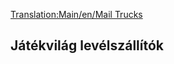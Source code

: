 [[Translation:Main/en/Mail Trucks]]{{en/-}}{{hu/Navbox Közúti járművek}}
{{hu/Közúti járművek|name     = MPS levélszállító
  |img      = MPS_Mail_Truck.png
  |price    = £4,715 ($9,430)
  |speed    = 48 km/h (30 mph)
  |annual   = £421 ($842)
  |designed = 1935
  |life     = 15
  |capacity = 22 csomag [[Main/hu/Levél|levél]]
}}
{{hu/Közúti járművek|name     = Reynard levélszállító
  |img      = Reynard_Mail_Truck.png
  |price    = £5,535 ($11,070)
  |speed    = 88 km/h (55 mph)
  |annual   = £787 ($1,574)
  |designed = 1980
  |life     = 15
  |capacity = 28 csomag [[Main/hu/Levél|levél]]
}}
{{hu/Közúti járművek|name     = Perry levélszállító
  |img      = Perry_Mail_Truck.png
  |price    = £5,945 ($11,890) 
  |speed    = 112 km/h (70 mph)
  |annual   = £1,125 ($2,250)
  |designed = 2018
  |life     = 15
  |capacity = 30 csomag [[Main/hu/Levél|levél]]
}}

==Játékvilág levélszállítók==
{{hu/Közúti járművek|name     = ErőGép levélszállító
  |img      = MightyMover_Mail_Truck.png
  |price    = *£4,715 ($9,430)
  |speed    = 48 km/h ()
  |annual   = £421 ($842)
  |designed = 1935
  |life     = 15
  |capacity = 22 csomag [[Main/hu/Levél|levél]]
}}
{{hu/Közúti járművek|name     = SemmiErő levélszállító
  |img      = Powernaught_Mail_Truck.png
  |price    = *£6,535 ($11,070)
  |speed    = 88 km/h ()
  |annual   = £787 ($1,574)
  |designed = 1979
  |life     = 15
  |capacity = 28 csomag [[Main/hu/Levél|levél]]
}}
{{hu/Közúti járművek|name     = ZummDeGyors levélszállító
  |img      = Wizzowow_Mail_Truck.png
  |price    = *£6,945 ($11,890)
  |speed    = 112 km/h
  |annual   = £1,125 ($2,250)
  |designed = 2018
  |life     = 15
  |capacity = 30 csomag [[Main/hu/Levél|levél]]
}}